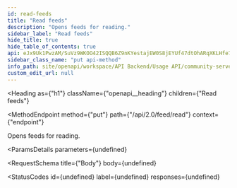 ```yaml
---
id: read-feeds
title: "Read feeds"
description: "Opens feeds for reading."
sidebar_label: "Read feeds"
hide_title: true
hide_table_of_contents: true
api: eJx9Uk1PwzAM/SuVz9WKOO42ISQQB6Z9nKYestajEW0S8jEYUf47dtOhARqXKLHfe7afE8GLFwfzHRwQW6hLcNgEK/2JYhEWwXfayk/hpVYPKFq0jLV0gxLeCYdQJ2K16BorDcNgDs8GlStYkU5tC8ZL9TIjzoCk2BLGBE9PI3xHj0oYWd3ObirmVJP8uZN10+GA1OSVfiL4k0FSIZEnPBFTchNdTpegxMDZH1xIiWEHPdKl7xlxp4chKKpYrNEe0Rar+/WmWCwfSYSeLg/XC4/OA/GNdn4QiiWmGiuqmeeGX55EaLTyqPz/9kyTePzwlekFDUJ1gu1ZIHu14zEJSW7ROW6tzAuhNXTUEUNi3AuHW9unxOG3gJYXStejsFLsedxdnS7WsdxuSEcELnFp6Oto6HThL3FOKY4fRR/+elvCCB7PVF6hxJjXRR2e8Tl1lfG90Ixmb+qU0hc06exL
sidebar_class_name: "put api-method"
info_path: site/openapi/workspace/API Backend/Usage API/community-server-rest-api
custom_edit_url: null
---
```



<Heading
  as={"h1"}
  className={"openapi__heading"}
  children={"Read feeds"}
>
</Heading>

<MethodEndpoint
  method={"put"}
  path={"/api/2.0/feed/read"}
  context={"endpoint"}
>
  
</MethodEndpoint>



Opens feeds for reading.

<ParamsDetails
  parameters={undefined}
>
  
</ParamsDetails>

<RequestSchema
  title={"Body"}
  body={undefined}
>
  
</RequestSchema>

<StatusCodes
  id={undefined}
  label={undefined}
  responses={undefined}
>
  
</StatusCodes>


      
